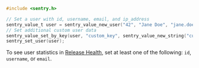 ```c
#include <sentry.h>

// Set a user with id, username, email, and ip_address
sentry_value_t user = sentry_value_new_user("42", "Jane Doe", "jane.doe@example.com", "{{auto}}");
// Set additional custom user data
sentry_value_set_by_key(user, "custom_key", sentry_value_new_string("custom_value"));
sentry_set_user(user);
```

<Alert>

To see user statistics in [Release Health](/platforms/native/configuration/releases/#release-health), set at least one of the following: `id`, `username`, or `email`.

</Alert>
